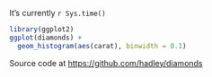 
It's currently `r Sys.time()`

```r
library(ggplot2)
ggplot(diamonds) +
  geom_histogram(aes(carat), binwidth = 0.1)
```

Source code at <https://github.com/hadley/diamonds>
